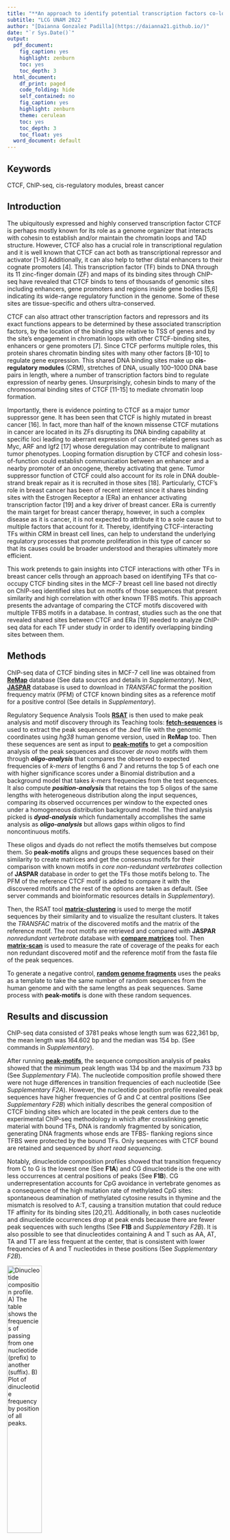 ---
title: "**An approach to identify potential transcription factors co-localized with CTCF in breast cancer cells**"
subtitle: "LCG UNAM 2022 "
author: "[Daianna Gonzalez Padilla](https://daianna21.github.io/)"
date: "`r Sys.Date()`"
output:
  pdf_document:
    fig_caption: yes
    highlight: zenburn
    toc: yes
    toc_depth: 3
  html_document:
    df_print: paged
    code_folding: hide
    self_contained: no
    fig_caption: yes
    highlight: zenburn
    theme: cerulean
    toc: yes
    toc_depth: 3
    toc_float: yes
  word_document: default
---
## Keywords

CTCF, ChIP-seq, cis-regulatory modules, breast cancer

## Introduction

The ubiquitously expressed and highly conserved transcription factor CTCF is perhaps mostly known for its role as a genome organizer that interacts with cohesin to establish and/or maintain the chromatin loops and TAD structure. However, CTCF also has a crucial role in transcriptional regulation and it is well known that CTCF can act both as transcriptional repressor and activator [1-3] Additionally, it can also help to tether distal enhancers to their cognate promoters [4]. This transcription factor (TF) binds to DNA through its 11 zinc-finger domain (ZF) and maps of its binding sites through ChIP-seq have revealed that CTCF binds to tens of thousands of genomic sites including enhancers, gene promoters and regions inside gene bodies [5,6] indicating its wide-range regulatory function in the genome. Some of these sites are tissue-specific and others ultra-conserved. 

CTCF can also attract other transcription factors and repressors and its exact functions appears to be determined by these associated transcription factors, by the location of the binding site relative to TSS of genes and by the site's engagement in chromatin loops with other CTCF-binding sites, enhancers or gene promoters [7]. Since CTCF performs multiple roles, this protein shares chromatin binding sites with many other factors [8-10] to regulate gene expression. This shared DNA binding sites make up **cis-regulatory modules** (CRM), stretches of DNA, usually 100–1000 DNA base pairs in length, where a number of transcription factors bind to regulate expression of nearby genes. Unsurprisingly, cohesin binds to many of the chromosomal binding sites of CTCF [11-15] to mediate chromatin loop formation. 

Importantly, there is evidence pointing to CTCF as a major tumor suppressor gene. It has been seen that CTCF is highly mutated in breast cancer [16]. In fact, more than half of the known missense CTCF mutations in cancer are located in its ZFs disrupting its DNA binding capability at specific loci leading to aberrant expression of cancer-related genes such as Myc, ARF and Igf2 [17] whose deregulation may contribute to malignant tumor phenotypes. Looping formation disruption by CTCF and cohesin loss-of-function could establish communication between an enhancer and a nearby promoter of an oncogene, thereby activating that gene. Tumor suppressor function of CTCF could also account for its role in DNA double-strand break repair as it is recruited in those sites [18]. Particularly, CTCF's role in breast cancer has been of recent interest since it shares binding sites with the Estrogen Receptor a (ERa) an enhancer activating transcription factor [19] and a key driver of breast cancer. 
ERa is currently the main target for breast cancer therapy, however, in such a complex disease as it is cancer, it is not expected to attribute it to a sole cause but to multiple factors that account for it. Thereby, identifying CTCF-interacting TFs within CRM in breast cell lines, can help to understand the underlying regulatory processes that promote proliferation in this type of cancer so that its causes could be broader understood and therapies ultimately more efficient. 

This work pretends to gain insights into CTCF interactions with other TFs in breast cancer cells through an approach based on identifying TFs that co-occupy CTCF binding sites in the MCF-7 breast cell line based not directly on ChIP-seq identified sites but on motifs of those sequences that present similarity and high correlation with other known TFBS motifs. This approach presents the advantage of comparing the CTCF motifs discovered with multiple TFBS motifs in a database. In contrast, studies such as the one that revealed shared sites between CTCF and ERa [19] needed to analyze ChIP-seq data for each TF under study in order to identify overlapping binding sites between them.  


## Methods
ChIP-seq data of CTCF binding sites in MCF-7 cell line was obtained from [**ReMap**](https://remap.univ-amu.fr/) database (See data sources and details in *Supplementary*). Next, [**JASPAR**](JASPAR - A database of transcription factor binding profiles (genereg.net)) database is used to download in *TRANSFAC* format the position frequency matrix (PFM) of CTCF known binding sites as a reference motif for a positive control (See details in *Supplementary*).

Regulatory Sequence Analysis Tools [**RSAT**](http://rsat.france-bioinformatique.fr/rsat/) is then used to make peak analysis and motif discovery through its Teaching tools: [**fetch-sequences**](http://rsat.france-bioinformatique.fr/rsat/fetch-sequences_form.php) is used to extract the peak sequences of the *.bed* file with the genomic coordinates using *hg38* human genome version, used in **ReMap** too. Then these sequences are sent as input to [**peak-motifs**](RSAT : peak-motifs (france-bioinformatique.fr)) to get a composition analysis of the peak sequences and discover *de novo* motifs with them through ***oligo-analysis*** that compares the observed to expected frequencies of *k-mers* of lengths 6 and 7 and returns the top 5 of each one with higher significance scores under a Binomial distribution and a background model that takes *k-mers* frequencies from the test sequences. It also compute ***position-analysis*** that retains the top 5 oligos of the same lengths with heterogeneous distribution along the input sequences, comparing its observed occurrences per window to the expected ones under a homogeneous distribution background model. The third analysis picked is ***dyad-analysis*** which fundamentally accomplishes the same analysis as ***oligo-analysis*** but allows gaps within oligos to find noncontinuous motifs.

These oligos and dyads do not reflect the motifs themselves but compose them. So **peak-motifs** aligns and groups these sequences based on their similarity to create matrices and get the consensus motifs for their comparison with known motifs in *core non-redundant vertebrates* collection of **JASPAR** database in order to get the TFs those motifs belong to.  The PFM of the reference CTCF motif is added to compare it with the discovered motifs and the rest of the options are taken as default. (See server commands and bioinformatic resources details in *Supplementary*).

Then, the RSAT tool [**matrix-clustering**](RSAT : matrix-clustering (france-bioinformatique.fr)) is used to merge the motif sequences by their similarity and to visualize the resultant clusters. It takes the *TRANSFAC* matrix of the discovered motifs and the matrix of the reference motif. The root motifs are retrieved and compared with **JASPAR** *nonredundant vertebrate* database with [**compare matrices**](RSAT : compare-matrices (france-bioinformatique.fr)) tool. Then [**matrix-scan**]( RSAT : matrix-scan (france-bioinformatique.fr)) is used to measure the rate of coverage of the peaks for each non redundant discovered motif and the reference motif from the fasta file of the peak sequences. 

To generate a negative control, [**random genome fragments**](RSAT : random genome fragments (france-bioinformatique.fr)) uses the peaks as a template to take the same number of random sequences from the human genome and with the same lengths as peak sequences. Same process with **peak-motifs** is done with these random sequences. 


## Results and discussion
ChIP-seq data consisted of  3781 peaks whose length sum was 622,361 bp, the mean length was 164.602 bp and the median was 154 bp. (See commands in *Supplementary*). 

After running [**peak-motifs**](RSAT : peak-motifs (france-bioinformatique.fr)), the sequence composition analysis of peaks showed that the minimum peak length was 134 bp and the maximum 733 bp (See *Supplementary F1A*).  The nucleotide composition profile showed there were not huge differences in transition frequencies of each nucleotide (See *Supplementary F2A*). However, the nucleotide position profile revealed peak sequences have higher frequencies of G and C at central positions (See *Supplementary F2B*) which initially describes the general composition of CTCF binding sites which are located in the peak centers due to the experimental ChIP-seq methodology in which after crosslinking genetic material with bound TFs, DNA is randomly fragmented by sonication, generating DNA fragments whose ends are TFBS- flanking regions since TFBS were protected by the bound TFs. Only sequences with CTCF bound are retained and  sequenced by *short read sequencing*. 

Notably, dinucleotide composition profiles showed that transition frequency from C to G is the lowest one (See **F1A**) and CG dinucleotide is the one with less occurrences at central positions of peaks (See **F1B**). CG underrepresentation accounts for CpG avoidance in vertebrate genomes as a consequence of  the high mutation rate of methylated CpG sites: spontaneous deamination of methylated cytosine results in thymine and the mismatch is resolved to A:T, causing a transition mutation that could reduce TF affinity for its binding sites [20,21]. Additionally, in both cases nucleotide and dinucleotide occurrences drop at peak ends because there are fewer peak sequences with such lengths (See **F1B** and *Supplementary F2B*). It is also possible to see that dinucleotides containing A and T such as AA, AT, TA and TT are less frequent at the center, that is consistent with lower frequencies of A and T nucleotides in these positions (See *Supplementary F2B*).

![Dinucleotide composition profile. **A)** The table shows the frequencies of passing from one nucleotide (prefix) to another (suffix). **B)** Plot of dinucleotide frequency by position of all peaks.](C:\Users\hp\Desktop\LCG\4to Sem\Bioinfo y estadística\LCG_BEII\chip-seq_project\dnt_transition_frequencies){width=40%}
![**B)**](C:\Users\hp\Desktop\LCG\4to Sem\Bioinfo y estadística\LCG_BEII\chip-seq_project\dnt_position_profile){width=60%}
**Figure 1**: Dinucleotide composition profile. **A)** The table shows the frequencies of passing from one nucleotide (prefix) to another (suffix). **B)** Plot of dinucleotide frequency by position of all peaks.



Subsequently, there were 25 top discovered motifs from input peak sequences: 10 from oligo analysis, 10 from position analysis and 5 from dyad analysis. Of these, the ones characterized by over-representation with ***oligo-analysis*** had significance scores from 65.17 to 183.96 and E-values very close to 0. However, motifs from ***dyad-analysis*** had the highest scores, all with 350.00 and E-values of 0.00. Motifs characterized by positional bias  with ***position-analysis*** yielded the lowest significance scores from 34.85 to 60.85 and the highest E-values.

After the comparison between these motifs and *JASPAR* motifs, it resulted that all of them matched with at least one known motif. Importantly, all motifs discovered by the 3 previously described approaches matched the reference motif: two motifs from 7 nt oligo and position analysis had the highest normalized correlation scores (considering the percentage aligned of the match and the Pearson correlation), 0.905 and 0.906, respectively. In contrast, the 4 motifs with the lowest normalized correlation scores were all from position analysis and did not reach 0.6. These results served as a positive control that allowed to verify if discovered motifs from input ChIP-seq data certainly describe CTCF binding sites. This becomes more important in this study since a major issue to take into account when working with a breast cell line such as MCF-7 is the high mutagenesis of CTCF in its ZFs domain in this cancer [16] that may disrupt its DNA binding capability and therefore, the ChIP-seq results. All the same, the positive control confirmed CTCF bound to its sites. 

When these 25 discovered motifs and the reference motif were clustered, they grouped in only 1 cluster (See **F2**), probably due to the small size of the data set used. Since there was only 1 cluster, there was only 1 root motif, the reference motif. When it was compared with *JASPAR* database it matched with its corresponding TF: CTCF (See *Supplementary F4*). The rate of coverage of the peaks with this motif was 89.2%, which means that 3373 of 3781 peaks had at least one match with it. The total number of matches in all peaks was 3861 (See commands in *Supplementary*). These results are in agreement with the fact of having found a match of this reference motif in all the discovered motifs from peak sequences. 

\hfil ![](C:\Users\hp\Desktop\LCG\4to Sem\Bioinfo y estadística\LCG_BEII\chip-seq_project\clusters_motifs_heatmap){height=40%} \hfil

**Figure 2**: Cluster of the 25 discovered motifs and the reference motif. This heatmap shows how distant two motifs are based on their sequence similitude. The closer this distance is to 0, the more similar they are. Above is the dendrogram showing the relations between the motifs.


Apart from the reference motif, motifs also matched with others that belong to TFs other than CTCF: all motifs from oligo analysis, as well as 6 motifs from position analysis  and 3 from dyad analysis matched with a motif of **CTCFL** with normalized correlations from 0.403 to 0.736. CTCFL is a paralogue TF of CTCF that harbors a nearly identical C2H2 ZF region to that of CTCF and consequently have similar binding specificity to DNA sequences, explaining why it was matched with CTCF discovered motifs [22]. Previous studies have reported that CTCFL gene is expressed in breast cell lines  as well as in ~70% of the clinical specimens of breast cancer, but not in normal breast tissue [23], and that it is co-expressed with CTCF in this type of cancer [23]. Additionally, CTCFL is more frequently amplified or transcriptionally activated, rather than mutated in cancers. And it has also been found that CTCFL contribute to the Warburg Effect in breast cancer cell lines through the alternative splicing of Pyruvate Kinase (PKM) to PKM2, an isoform that is known to contribute to aerobic glycolysis [25,26]. This supports that CTCFL was found as a possible CTCF-interacting TF in these MCF-7 cells. 

Secondly, one of the motifs from oligo analysis also matched with a **THAP1** motif with a normalized correlation of 0.400. THAP1 harbors a C2H2 zinc-finger DNA-binding domain called THAP that recognizes an 11-nucleotide target sequence (agtacgGGCAa)[27]. This TF has shown to have significant association with overall survival of breast cancer patients [28] but no direct interaction with CTCF is reported. Besides, one motif of **INSM1** matched with one motif from oligo analysis and with another from position analysis with normalized correlations of 0.543 and 0.492, respectively. INSM1 is also a C2H2 five zinc-finger containing TF [29] whose relation with CTCF has not been described, nor its possible role in breast cancer. Three other motifs, two from oligo analysis and one from position analysis matched with a motif of **YY1**  with normalized correlations of 0.499, 0.471 and 0.469, in that order. YY1 is a ubiquitous and multifunctional TF that binds to DNA through its C2H2 type zinc-fingers. YY1 contributes to enhancer-promoter structural interactions in a manner analogous to DNA interactions mediated by CTCF. YY1 binds to active enhancers and promoter-proximal elements and forms dimers that facilitate the interaction of these DNA elements [30]. The location of YY1-mediated interactions may be demarcated in development by a preexisting topological framework created by constitutive CTCF-mediated interactions [31]. Furthermore, several studies demonstrated YY1 overexpression in breast cancer cell lines and primary tumors leading to tumor promotion [32-35] but it has also been demonstrated that YY1 can act as a tumor suppressor [36,37]. Its similar functions to that of CTCF in looping formation suggest a feasible explanation of its similar DNA binding sites in enhancers and promoters and its found matched motif in this cell line could account for its role in breast cancer.

One motif of **ZEB1** matched with one discovered motif from position analysis with a normalized correlation of 0.435. This TF has two C2H2-type flanking zinc finger clusters which are responsible for interaction with paired CACCT(G) E-box-like promoter elements on DNA [38]. ZEB1 plays a vital role in embryonic development and cancer progression, including breast cancer. There is evidence for ZEB1's role in the progression of breast cancer mediated by inflammatory cytokines [39]; as well as for its involvement in the regulation of autophagy in several breast cancer cell models , augmenting the resistance of these cells to genotoxic drugs [40]. Much more research has been done around ZEB1 in breast cancer, confirming its relevant role in it. However, a functional association of this TF with CTCF has to be determined. 

The last found TF was **SP9**, whose motif matched with one from oligo analysis with a normalized correlation of 0.473. This is another C2H2 TF with zinc finger DNA binding domain, that has already been reported by having multiple sites bound by CTCF at its locus through ChIP-seq analysis in E12.5 autopod cells [41] but further investigation of their common binding sites is required. Its role in breast cancer has not been studied. 

As a negative control, these results were compared with the ones given by random sequences mostly lacking relevant meaning for TFs. The sequence lengths distribution is the same in both cases since there are the same number of sequences and with the same lengths (See *Supplementary F1*) as the peak sequences.  Notably,  nucleotide and dinucleotide composition profiles of these sequences show flatter curves at central positions, showing more homogenous frequencies than the ones from real TFBS which show variation according to the TFs affinity for their binding sites. It is also possible to notice that G and C nucleotides and G/C containing dinucleotides occurrences are lower than A and T nucleotides and A/T containing dinucleotides, the opposite from what real CTCF peaks showed (See **F2B**, **F3B** and *Supplementary F2B and F3B*). There were only 15 motifs found with significance scores from 1.67 to 76.46; even if these values are lower than those resulting from CTCF motifs, there still exist high significance scores that result from overrepresented sequences in the genome (not the peaks). E-values were from 0.021 to 3.5e-77, higher values than those of CTCF motifs.  Again, dyad analysis gave the most significant results and position analysis did not yield any, which makes this last analysis the most reliable one to identify nonrandom motifs. As expected, none of these motifs matched with the reference CTCF motif and their normalized correlations with other motifs were from 0.465 to 0.753. 


These results from random sequences prove that it is not the number and lengths of the peak sequences but their content that actually yields significant results because they represent CTCF bounded sites.

![**A**](C:\Users\hp\Desktop\LCG\4to Sem\Bioinfo y estadística\LCG_BEII\chip-seq_project\dnt_transition_frequencies_random){width=40%}
![**B**](C:\Users\hp\Desktop\LCG\4to Sem\Bioinfo y estadística\LCG_BEII\chip-seq_project\dnt_position_profile_random){width=60%}

**Figure 3**: Dinucleotide composition profile of random sequences **A)** The table shows the frequencies of passing from one nucleotide (prefix) to another (suffix). **B)** Plot of dinucleotide frequencies by position of all random sequences.


In both peak motif analysis, position analysis yielded the less significant results in the discovered motifs, but as shown above, position analysis is very powerful to discard motifs from random sequences which may be overrepresented throughout the genome homogeneously. Its low values may be due to the small number of peaks of the data. On the other hand, the best results were obtained with dyad analysis. However, except for CTCFL, none of the found TFs resulted from this analysis. Such high values may be obtained for having higher probabilities to find dyads than their two composing monads together. For these reasons, analyzing the data with more than one program is convenient.

An important point to consider is that all TFs found from matched CTCF motifs, including CTCF itself, have C2H2-type zinc fingers domains which dictate high binding affinity to GC-boxes and lower binding affinities for CT and GT boxes [42], supporting  the GC high frequencies observed in the discovered motifs (See **F1B** and *Supplementary F2B *). This GC affinity could only partly explain the similarities between their motifs because not all TFs with this DNA binding domain were identified, so other factors must explain it. Nevertheless, similar motifs are not contundent evidence of the presumed roles of their TFs in breast cancer: first, normalized correlations of these TFs motifs, except for CTCFL motif and the reference motif, are less than 0.6 so no strong inferences could be done around them; second, some of these elements could normally be associated with CTCF in such co-bound regions in other cell lines or types and not specifically in MCF-7; third, found TFs may be cell-line specific, as it has been seen that CTCF binding events are associated with genes highly expressed in each breast cell line [19], implicating that a TF do not have the same prevailing role in all breast cancer cell lines, making it hard to tell which TFs are effectively implicated in MCF-7 cells and to extrapolate their roles to other breast cancer cell lines.  



## Conclusions and perspectives

This study represents an initial approximation to the determination of TFs co-localized with CTCF in breast cancer cell lines for the future elucidation of their roles in regulatory processes involved in breast cancer, particularly, in MCF-7 cell line. Even if there are factors impeding to give concrete conclusions about the implications of finding these TFs in breast cancer cells, it is possible to say that this work showed CTCF have potential common binding sites with some TFs whose roles in breast cancer have already been studied and elucidated: CTCFL, THAP1, YY1 and ZEB1. Altogether these candidate TFs could form functional CRM with CTCF to regulate the transcription of their target genes in a coordinated manner. 

As an initial study, further research must be done with other breast cancer cell lines and cell types, including normal healthy cells in order to compare TFs found in each case and determine which ones are effectively involved in breast cancer and to what extent in each cell line. It is also important to identify the nearby genes of these binding sites so that the regulation of target genes could be studied. The other two found TFs, INSM1 and SP9, are cataloged for future research of their roles in breast cancer and their relationship with CTCF.  




## Supplementary material
### Figures

![](C:\Users\hp\Desktop\LCG\4to Sem\Bioinfo y estadística\LCG_BEII\chip-seq_project\peak_lengths_distribution){width=50%}
![](C:\Users\hp\Desktop\LCG\4to Sem\Bioinfo y estadística\LCG_BEII\chip-seq_project\random_seq_lengths_distribution){width=50%}

**Figure 1**: Peak and random sequence lengths distribution. **A)** Peak sequence lengths distribution from ChIP-seq data. **B)** Random sequence lengths distribution. Note that both graphs are the same since both data sets have the same dimensions.


![](C:\Users\hp\Desktop\LCG\4to Sem\Bioinfo y estadística\LCG_BEII\chip-seq_project\nt_transition_frequencies){width=40%}
![](C:\Users\hp\Desktop\LCG\4to Sem\Bioinfo y estadística\LCG_BEII\chip-seq_project\nt_position_profile){width=60%}

**Figure 2**: Nucleotide composition profile of CTCF peaks. **A)** The table shows the transition frequencies of  each nucleotide in the peaks. **B)** Plot of nucleotide frequencies by position of all peaks.


![](C:\Users\hp\Desktop\LCG\4to Sem\Bioinfo y estadística\LCG_BEII\chip-seq_project\nt_transition_frequencies_random){width=40%}
![](C:\Users\hp\Desktop\LCG\4to Sem\Bioinfo y estadística\LCG_BEII\chip-seq_project\nt_position_profile_random){width=60%}

**Figure 3**: Nucleotide composition profile of random sequences. **A)** The table shows the transition frequencies of  each nucleotide in the random sequences generated. **B)** Plot of nucleotide frequencies by position of all sequences.

\hfil![](C:\Users\hp\Desktop\LCG\4to Sem\Bioinfo y estadística\LCG_BEII\chip-seq_project\root_vs_JASPAR_motifs){width=80%}\hfil


**Figure 4**: Match between the root motif of the cluster and the reference motif of *JASPAR*. They had 0.988 of Pearson correlation and a normalized correlation of 0.587. 

### Bioinformatics resources used for this work

The Table below indicates the bioinformatics resources (tools and databases) used for this analysis.

| Acronym | Description | Version/release | URL| 
|---------|-------------|-----|-----|
| ReMap | Database of transcriptional regulators peaks derived from curated ChIP-seq, ChIP-exo, DAP-seq experiments in Human, Mouse, Fruit Fly and Arabidopsis Thaliana.  | 2022, 4rth human release | <https://remap.univ-amu.fr/> |
|---------|-------------|-----|-----|
| JASPAR | Database of transcription factor binding profiles  stored as position frequency matrices (PFMs) and TF flexible models (TFFMs) for TFs across multiple species in six taxonomic groups.| 9th release (2022) |  <https://jaspar.genereg.net/> |
|---------|-------------|-----|-----|
| RSAT | Regulatory Sequence Analysis Tools | Feb 9 21:00:40 2022 |  <http://rsat.eu/> |
|---------|-------------|-----|-----|

### Data sources

All the data sources used in this study are listed below.

The transcription factor CTCF (official gene name) is fully named as CCCTC-binding factor and its ChIP-seq data in MCF-7 cell line was obtained from [**ReMap2022 human release**](ReMap2022 (univ-amu.fr)). The original experiment comes from [**GEO dataset GSE124667**](GEO Accession viewer (nih.gov)).  The human genome version used to make these experiments was *hg38* and the biotype modification of the cell line is FOXA1.

The CTCF reference motif was extracted from [**JASPAR 9th release**](JASPAR - CTCF - MA0139.1 - profile summary (genereg.net)) database. This motif belongs to *Homo sapiens* species, resulted from ChIP-seq data and its matrix ID is MA0139.1 (Base ID is M10139 and version 1). Data validation could be found with the PMID [**17512414**](High-resolution profiling of histone methylations in the human genome - PubMed (nih.gov)). 

### Commands and parameters
The next commands were executed in Linux command line and RSAT server to get the results presented in this work.

```{bash, eval=FALSE}

## Decompress input ReMap data 
gunzip GSE124667.CTCF.MCF-7_FOXA1.bed.gz

## Number of peaks
wc -l GSE124667.CTCF.MCF-7_FOXA1.bed
3781 GSE124667.CTCF.MCF-7_FOXA1.bed

## Sum of peak lengths
 awk '{ total += $3 -$2 } END { print total }' GSE124667.CTCF.MCF-7_FOXA1.bed
622361


# Mean peak lengths
 awk '{ total += $3 -$2; count++ } END { print total/count }' GSE124667.CTCF.MCF-7_
 FOXA1.bed
164.602

## Median peak lengths 
awk '{print $3-$2}' GSE124667.CTCF.MCF-7_FOXA1.bed | sort | awk 'NR == 1891 {print $1}' 
154

## Peak-motifs analysis to discover motifs and compare them 
$RSAT/perl-scripts/peak-motifs  -v 1 -title 'GSE124667.CTCF.MCF-7_FOXA1_sajr_20220213/
_074429'  -i $RSAT/public_html/tmp/www-data/2022/02/13/peak-motifs.2022-02-13.184552_/
2022-02-13.184552_r240Dt/peak-motifspeak_seq  -max_seq_len 1000 -markov auto -disco/ 
oligos,dyads,positions -nmotifs 5  -minol 6 -maxol 7  -no_merge_lengths -2str  -origin/ 
center  -motif_db jaspar_core_nonredundant_vertebrates tf $RSAT/public_html/motif_data/
bases/JASPAR/Jaspar_2020/nonredundant/JASPAR2020_CORE_vertebrates_non-redundant_pfms.tf/ 
-motif_db personnal_collection tf $RSAT/public_html/tmp/www-data/2022/02/13/peak-motif/
s.2022-02-13.184552_2022-02-13.184552_r240Dt/peak-motifs_custom_motif_db.tf -scan_marko/
v 1 -task purge,seqlen,composition,disco,merge_motifs,split_motifs,motifs_vs_motifs,tim/
elog,archive,synthesis,small_summary,motifs_vs_db,motifs_vs_db,scan -prefix peak-motifs/
-noov -img_format png  -outdir $RSAT/public_html/tmp/www-data/2022/02/13/peak-motifs.20/
22-02-13.184552_2022-02-13.184552_r240Dt

## Cluster of the reference motif and discovered motifs by similitude
$RSAT/perl-scripts/matrix-clustering  -v 1 -max_matrices 300 -matrix peak-motifs_/
results $RSAT/public_html/tmp/www-data/2022/02/17/matrix-clustering_2022-02-17.06/
4113_EH7tUz/matrix-clustering_query_matrices.transfac transfac -matrix ctcf_ref_/
motif $RSAT/public_html/tmp/www-data/2022/02/17/matrix-clustering_2022-02-17.064/
113_EH7tUz/matrix-clustering_second_matrices. transfac -hclust_method average/
-calc sum -title 'ctcf_discovered_motifs_' -metric_build_tree 'Ncor' -lth w 5/ 
-lth cor 0.6 -lth Ncor 0.4 -quick-label_in_tree name -return json,heatmap  -o/ 
$RSAT/public_html/tmp/www-data/2022/02/17/matrix-clustering_2022-02-17.064113_/
EH7tUz/matrix-clustering 2> $RSAT/public_html/tmp/www-data/2022/02/17/matrix-/
clustering_2022-02-17.064113_EH7tUz/matrix-clustering_err.txt

## Compare root motifs with JASPAR nonredundant vertebrate database
compare-matrices -v 1 -format1 transfac -file1 $RSAT/public_html/tmp/www-data/
/2022/02/17/compare-matrices_2022-02-17.081823_UDCghk/compare-matrices_query_matrices/
.transfac -file2 $RSAT/public_html/motif_databases/JASPAR/Jaspar_2020/nonredundant/JA/
SPAR2020_CORE_vertebrates_non-redundant_pfms.tf -format2 tf -strand DR -lth cor 0.7/
-lth Ncor 0.4 -uth match_rank50 -return cor,Ncor,logoDP,NsEucl,NSW,match_rank,matrix_i/
d,matrix_name,width,strand,offset,consensus,alignments_1ton -o $RSAT/public_html/tmp/
/www-data/2022/02/17/compare-matrices_2022-02-17.081823_UDCghk/compare-matrices.tab

## Total nb. of matches in all peaks for the root motif
grep 'hg38' peaks_coverage_by_rootmotif.ft | sort | uniq | wc -l
3861
## Nb. of peaks with at least one match for the root motif
grep 'hg38' peaks_coverage_by_rootmotif.ft | cut -f1 |sort | uniq | wc -l
3373

## Generate random fragments for negative control
$RSAT/perl-scripts/random-genome-fragments  -template_format bed -i $RSAT/public_html/
/tmp/www-data/2022/02/17/random-genome-fragments_2022-02-17.211203_88YdTW_template.bed/
-org Homo_sapiens_GRCh38  -return coord -coord_format bed -v 1  -o $RSAT/public_html//
tmp/www-data/2022/02/17/random-genome-fragments_2022-02-17.211203_88YdT W_fragments./
bed 2> $RSAT/public_html/tmp/www-data/2022/02/17/random-genome-fragments_2022-02-17./
211203_88YdW_error_log.txt

## Fetch random sequences based on the peak sequences; peak analysis 
$RSAT/perl-scripts/peak-motifs  -v 1 -title 'random_fragments_hbsv_20220217_211721'/  
-i $RSAT/public_html/tmp/www-data/2022/02/17/peak-motifs.2022-02-17.212058_2022-02-/
17.212058_f5jaIE/peak-motifspeak_seq  -max_seq_len 1000 -markov auto -disco oligos,/
dyads,positions -nmotifs 5  -minol 6 -maxol 7  -no_merge_lengths -2str  -origin center/
-motif_db jaspar_core_nonredundant_vertebrates tf $RSAT/public_html/motif_databases//
JASPAR/Jaspar_2020/nonredundant/JASPAR2020_CORE_vertebrates_non-redundant_pfms.tf/ 
-motif_db personnal_collection tf $RSAT/public_html/tmp/www-data/2022/02/17/peak-motif/
s.2022-02-17.212058_2022-02-17.212058_f5jaIE/peak-motifs_custom_motif_db.tf -scan_mark/
ov 1 -task purge,seqlen,composition,disco,merge_motifs,split_motifs,motifs_vs_motifs,t/
imelog,archive,synthesis,small_summary,motifs_vs_db,motifs_vs_db,scan -prefix peak-mot/
ifs -noov -img_format png  -outdir $RSAT/public_html/tmp/www-data/2022/02/17/peak-moti/
fs.2022-02-17.212058_2022-02-17.212058_f5jaIE

```

## References 
1.  Baniahmad A, Steiner C , Kohne AC, Rernkawitz R . Modular structure of a chicken lysozyme silencer: involvement of an unusual thyroid hormone receptor binding site. Cell 1990;61:505–14.
2. Burcin M,Arnold R, Lutz M, et al. Negative protein 1, which is required for function of the chicken lysozyme gene silencer in conjunction with hormone receptors, is identical to the multivalent zinc finger repressor CTCF. Mol Cell Biol 1997;17:1281–8.
3. Vostrov AA, Quitschke WW. The zinc finger protein CTCF binds to the APBbeta domain of the amyloid beta-protein precursor promoter. Evidence for a role in transcriptional activation. J Biol Chem 1997;272:33353–9.
4. Shen Y,Yue F, McCleary DF, et al. A map of the cis-regulatory sequences in the mouse genome. Nature 2012;488:116–20
5. Shen Y, et al. 2012. A map of the cis-regulatory sequences in the mouse genome. Nature 488, 116–12010.1038/nature11243 (doi:10.1038/nature11243) 
6. Kim TH, Abdullaev ZK, Smith AD, Ching KA, Loukinov DI, Green RD, Zhang MQ, Lobanenkov VV, Ren B. 2007. Analysis of the vertebrate insulator protein CTCF-binding sites in the human genome. Cell 128, 1231–124510.1016/j.cell.2006.12.048 (doi:10.1016/j.cell.2006.12.048) 
7.  Holwerda, S. J., & de Laat, W. (2013). CTCF: the protein, the binding partners, the binding sites and their chromatin loops. Philosophical transactions of the Royal Society of London. Series B, Biological sciences, 368(1620), 20120369. https://doi.org/10.1098/rstb.2012.0369
8. Wallace JA, Felsenfeld G. 2007. We gather together: insulators and genome organization. Curr. Opin. Genet. Dev. 17, 400–40710.1016/j.gde.2007.08.005 (doi:10.1016/j.gde.2007.08.005) 
9. Zlatanova J, Caiafa P. 2009. CTCF and its protein partners: divide and rule? J. Cell Sci., 1275–128410.1242/jcs.039990 (doi:10.1242/jcs.039990) 
10.  Lee BK, Iyer VR. 2012. Genome-wide studies of CCCTC-binding factor (CTCF) and cohesin provide insight into chromatin structure and regulation. J. Biol. Chem. 287, 30 906–30 91310.1074/jbc.R111.324962 (doi:10.1074/jbc.R111.324962) 
11. Wendt KS, et al. 2008. Cohesin mediates transcriptional insulation by CCCTC-binding factor. Nature 451, 796–80110.1038/nature06634 (doi:10.1038/nature06634)
12. Rubio ED, Reiss DJ, Welcsh PL, Disteche CM, Filippova GN, Baliga NS, Aebersold R, Ranish JA, Krumm A. 2008. CTCF physically links cohesin to chromatin. Proc. Natl Acad. Sci. USA 105, 8309–831410.1073/pnas.0801273105 (doi:10.1073/pnas.0801273105) 
13. Parelho V, et al. 2008. Cohesins functionally associate with CTCF on mammalian chromosome arms. Cell 132, 422–43310.1016/j.cell.2008.01.011 (doi:10.1016/j.cell.2008.01.011) 
14. Stedman W, Kang H, Lin S, Kissil JL, Bartolomei MS, Lieberman PM. 2008. Cohesins localize with CTCF at the KSHV latency control region and at cellular c-myc and H19/Igf2 insulators. EMBO J. 27, 654–66610.1038/emboj.2008.1 (doi:10.1038/emboj.2008.1) 
15. Xiao T, Wallace J, Felsenfeld G. 2011. Specific sites in the C terminus of CTCF interact with the SA2 subunit of the cohesin complex and are required for cohesin-dependent insulation activity. Mol. Cell. Biol. 31, 2174–218310.1128/MCB.05093-11 (doi:10.1128/MCB.05093-11) 
16. Lawrence MS, Stojanov P, Mermel CH, et al. Discovery and saturation analysis of cancer genes across 21 tumour types. Nature 2014;505:495–501
17. Filippova GN, Qi C-F, Ulmer JE, et al.Tumor-associated zinc finger mutations in the CTCF transcription factor selectively alter tts DNA-binding specificity. Cancer Res 2002;62:48–52
18.  Cao, K., & Shilatifard, A. (2018). Enhancers in cancer: Genetic and epigenetic deregulation. In Encyclopedia of Cancer (pp. 559-568). Elsevier.
19. Ross-Innes CS, Brown GD, Carroll JS. 2011. A co-ordinated interaction between CTCF and ER in breast cancer cells. BMC Genomics 12, 593.10.1186/1471-2164-12-593 (doi:10.1186/1471-2164-12-593) 
20. Walsh CP, Xu GL (2006). "Cytosine methylation and DNA repair". Curr Top Microbiol Immunol. Current Topics in Microbiology and Immunology. 301: 283–315. doi:10.1007/3-540-31390-7_11. ISBN 3-540-29114-8. PMID 16570853.
21. Arnheim N, Calabrese P (2009). "Understanding what determines the frequency and pattern of human germline mutations". Nat Rev Genet. 10 (7): 478–488. doi:10.1038/nrg2529. PMC 2744436. PMID 19488047.
22.  Loukinov D. I., Pugacheva E., Vatolin S., et al. BORIS, a novel male germ-line-specific protein associated with epigenetic reprogramming events, shares the same 11-zinc-finger domain with CTCF, the insulator protein involved in reading imprinting marks in the soma. Proceedings of the National Academy of Sciences of the United States of America . 2002;99(10):6806–6811. doi: 10.1073/pnas.092123699. 
23. D’Arcy V, Pore N, Docquier F, et al: BORIS, a paralogue of the transcription factor, CTCF, is aberrantly expressed in breast tumours. Br J Cancer. 98:571–579. 2008.PubMed/NCBI
24. Loukinov DI, Pugacheva E, Vatolin S, et al: BORIS, a novel male germ-line-specific protein associated with epigenetic reprogramming events, shares the same 11-zinc-finger domain with CTCF, the insulator protein involved in reading imprinting marks in the soma. Proc Natl Acad Sci USA. 99:6806–6811. 2002. 
25. Christofk HR, Vander Heiden MG, Wu N, Asara JM, Cantley LC: Pyruvate kinase M2 is a phosphotyrosine-binding protein. Nature 2008, 452:181–186. 
26. Singh S, Narayanan SP, Biswas K, Gupta A, Ahuja N, Yadav S, Panday RK, Samaiya A, Sharan SK, Shukla S: Intragenic DNA methylation and BORIS-mediated cancer-specific splicing contribute to the Warburg effect. Proc Natl Acad Sci U S A 2017, 114:11440–11445. 
27.  Clouaire, T., Roussigne, M., Ecochard, V., Mathe, C., Amalric, F., & Girard, J. P. (2005). The THAP domain of THAP1 is a large C2CH module with zinc-dependent sequence-specific DNA-binding activity. Proceedings of the National Academy of Sciences, 102(19), 6907-6912.
28. Dong, C., Liu, J., Chen, S.X. et al. Highly robust model of transcription regulator activity predicts breast cancer overall survival. BMC Med Genomics 13, 49 (2020). https://doi.org/10.1186/s12920-020-0688-z
29. Zhang T, Wang H, Saunee NA, Breslin MB, Lan MS. Insulinoma-associated antigen-1 zinc-finger transcription factor promotes pancreatic duct cell trans-differentiation. Endocrinology. 2010 May;151(5):2030-9. doi: 10.1210/en.2009-1224. Epub 2010 Mar 9. PMID: 20215568; PMCID: PMC2869251.
30.  Weintraub AS, Li CH, Zamudio AV, Sigova AA, Hannett NM, Day DS, Abraham BJ, Cohen MA, Nabet B, Buckley DL, Guo YE, Hnisz D, Jaenisch R, Bradner JE, Gray NS, Young RA. YY1 Is a Structural Regulator of Enhancer-Promoter Loops. Cell. 2017 Dec 14;171(7):1573-1588.e28. doi: 10.1016/j.cell.2017.11.008. Epub 2017 Dec 7. PMID: 29224777; PMCID: PMC5785279.
31. Beagan JA, Duong MT, Titus KR, Zhou L, Cao Z, Ma J, Lachanski CV, Gillis DR, Phillips-Cremins JE. YY1 and CTCF orchestrate a 3D chromatin looping switch during early neural lineage commitment. Genome Res. 2017 Jul;27(7):1139-1152. doi: 10.1101/gr.215160.116. Epub 2017 May 23. PMID: 28536180; PMCID: PMC5495066.
32. Wan M, Huang W, Kute TE, Miller LD, Zhang Q, Hatcher H, et al. . Yin Yang 1 plays an essential role in breast cancer and negatively regulates p27. Am J Pathol. (2012) 180:2120–33. 10.1016/j.ajpath.2012.01.037
33. Allouche A, Nolens G, Tancredi A, Delacroix L, Mardaga J, Fridman V, et al. . The combined immunodetection of AP-2alpha and YY1 transcription factors is associated with ERBB2 gene overexpression in primary breast tumors. Breast Cancer Res. (2008) 10:R9. 10.1186/bcr1851
34. Begon DY, Delacroix L, Vernimmen D, Jackers P, Winkler R. Yin Yang 1 cooperates with activator protein 2 to stimulate ERBB2 gene expression in mammary cancer cells. J Biol Chem. (2005) 280:24428–34. 10.1074/jbc.M503790200 
35. Thomassen M, Tan Q, Kruse TA. Gene expression meta-analysis identifies metastatic pathways and transcription factors in breast cancer. BMC Cancer. (2008) 8:394. 10.1186/1471-2407-8-394 
36. Lee MH, Lahusen T, Wang RH, Xiao C, Xu X, Hwang YS, et al. . Yin Yang 1 positively regulates BRCA1 and inhibits mammary cancer formation. Oncogene. (2012) 31:116–27. 10.1038/onc.2011.217
37. Lieberthal JG, Kaminsky M, Parkhurst CN, Tanese N. The role of YY1 in reduced HP1alpha gene expression in invasive human breast cancer cells. Breast Cancer Res. (2009) 11:R42. 10.1186/bcr2329 
38. Vandewalle, C., Van Roy, F., and Berx, G. (2009). The role of the ZEB family of transcription factors in development and disease. Cell Mol. Life Sci. 66, 773–787. doi: 10.1007/s00018-008-8465-8
39.  Katsura, A., Tamura, Y., Hokari, S., Harada, M., Morikawa, M., Sakurai, T., Takahashi, K., Mizutani, A., Nishida, J., Yokoyama, Y., Morishita, Y., Murakami, T., Ehata, S., Miyazono, K., & Koinuma, D. (2017). ZEB1-regulated inflammatory phenotype in breast cancer cells. Molecular oncology, 11(9), 1241–1262. https://doi.org/10.1002/1878-0261.12098
40.  Fedorova O, Daks A, Parfenyev S, Shuvalov O, Netsvetay S, Vasileva J, Gudovich A, Golotin V, Semenov O, Petukhov A, Baiduik E, Berdigaliyev N, Tulchinsky EM, Barlev NA. Zeb1-mediated autophagy enhances resistance of breast cancer cells to genotoxic drugs. Biochem Biophys Res Commun. 2022 Jan 22;589:29-34. doi: 10.1016/j.bbrc.2021.11.088. Epub 2021 Nov 26. PMID: 34883287.
41. Fabre, P.J., Leleu, M., Mormann, B.H. et al. Large scale genomic reorganization of topological domains at the HoxD locus. Genome Biol 18, 149 (2017). https://doi.org/10.1186/s13059-017-1278-z
42.  Specificity Protein Transcription Factors and Cancer: Opportunities for Drug Development Stephen Safe1 , James Abbruzzese2 , Maen Abdelrahim3 , and Erik Hedrick1


* * * * * * *